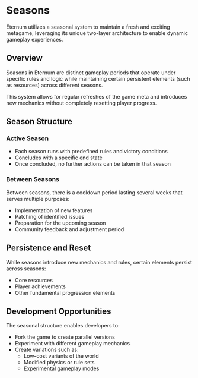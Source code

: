 # Seasons

Eternum utilizes a seasonal system to maintain a fresh and exciting metagame, leveraging its unique two-layer
architecture to enable dynamic gameplay experiences.

## Overview

Seasons in Eternum are distinct gameplay periods that operate under specific rules and logic while maintaining certain
persistent elements (such as resources) across different seasons.

This system allows for regular refreshes of the game meta and introduces new mechanics without completely resetting
player progress.

## Season Structure

### Active Season

- Each season runs with predefined rules and victory conditions
- Concludes with a specific end state
- Once concluded, no further actions can be taken in that season

### Between Seasons

Between seasons, there is a cooldown period lasting several weeks that serves multiple purposes:

- Implementation of new features
- Patching of identified issues
- Preparation for the upcoming season
- Community feedback and adjustment period

## Persistence and Reset

While seasons introduce new mechanics and rules, certain elements persist across seasons:

- Core resources
- Player achievements
- Other fundamental progression elements

## Development Opportunities

The seasonal structure enables developers to:

- Fork the game to create parallel versions
- Experiment with different gameplay mechanics
- Create variations such as:
  - Low-cost variants of the world
  - Modified physics or rule sets
  - Experimental gameplay modes